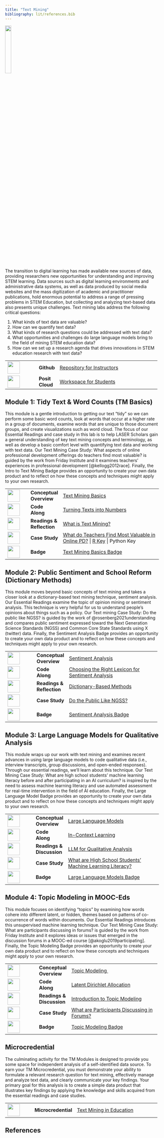 ```yaml
---
title: "Text Mining"
bibliography: lit/references.bib
---
```


![](images/tm-micro.png){width="20%"}

The transition to digital learning has made available new sources of data, providing researchers new opportunities for understanding and improving STEM learning. Data sources such as digital learning environments and administrative data systems, as well as data produced by social media websites and the mass digitization of academic and practitioner publications, hold enormous potential to address a range of pressing problems in STEM Education, but collecting and analyzing text-based data also presents unique challenges. Text mining labs address the following critical questions:

1.  What kinds of text data are valuable?
2.  How can we quantify text data?
3.  What kinds of research questions could be addressed with text data?
4.  What opportunities and challenges do large language models bring to the field of mining STEM education data?
5.  How can we set up a research agenda that drives innovations in STEM education research with text data?

+------------------------------------+-----------------+-----------------------------------------------------------------------------------------------------------------------+
| ![](images/github.png){width="40"} | **Github\       | [Repository for Instructors](https://github.com/laser-institute/text-mining)                                          |
|                                    | **              |                                                                                                                       |
+------------------------------------+-----------------+-----------------------------------------------------------------------------------------------------------------------+
| ![](images/posit.png){width="40"}  | **Posit Cloud** | [Workspace for Students](https://posit.cloud/spaces/493094/join?access_code=qjsumVzA0HZYgrxOSizVbVPmDs7iHYS32yUQaqDe) |
+------------------------------------+-----------------+-----------------------------------------------------------------------------------------------------------------------+

## Module 1: Tidy Text & Word Counts (TM Basics)

This module is a gentle introduction to getting our text “tidy” so we can perform some basic word counts, look at words that occur at a higher rate in a group of documents, examine words that are unique to those document groups, and create visualizations such as word cloud. The focus of our Essential Readings and case study in this lab is to help LASER Scholars gain a general understanding of key text mining concepts and terminology, as well as develop a basic comfort level with quantifying text data and working with text data. Our Text Mining Case Study: What aspects of online professional development offerings do teachers find most valuable? is guided by the work from Friday Institute and it examines teachers' experiences in professional development [@kellogg2012race]. Finally, the Intro to Text Mining Badge provides an opportunity to create your own data product and to reflect on how these concepts and techniques might apply to your own research.

+-------------------------------------------------+----------------+--------------------------------------------------------------------------------------------------------------------------------------------------------------------------------------------------------------------------------------+
| ![](images/conceptual-overview.png){width="40"} | **Conceptual\  | [Text Mining Basics](https://laser-institute.github.io//text-mining/lab-1/slides/lab-1-slides.html)                                                                                                                                  |
|                                                 | Overview**     |                                                                                                                                                                                                                                      |
+-------------------------------------------------+----------------+--------------------------------------------------------------------------------------------------------------------------------------------------------------------------------------------------------------------------------------+
| ![](images/code-along.png){width="40"}          | **Code Along** | [Turning Texts into Numbers](https://laser-institute.github.io//text-mining/lab-1/lab-1-code-along-python.html)                                                                                                                      |
+-------------------------------------------------+----------------+--------------------------------------------------------------------------------------------------------------------------------------------------------------------------------------------------------------------------------------+
| ![](images/reading.png){width="40"}             | **Readings &\  | [What is Text Mining?](https://laser-institute.github.io//text-mining/lab-1/lab-1-readings.html)                                                                                                                                     |
|                                                 | Reflection**   |                                                                                                                                                                                                                                      |
+-------------------------------------------------+----------------+--------------------------------------------------------------------------------------------------------------------------------------------------------------------------------------------------------------------------------------+
| ![](images/case-study.png){width="40"}          | **Case Study** | [What do Teachers Find Most Valuable in Online PD?](https://laser-institute.github.io//text-mining/lab-1/lab-1-case-study.html) \| [R Key](https://laser-institute.github.io//text-mining/lab-1/lab-1-case-study.html) \| Python Key |
+-------------------------------------------------+----------------+--------------------------------------------------------------------------------------------------------------------------------------------------------------------------------------------------------------------------------------+
| ![](images/tm-badge-1.png){width="40"}          | **Badge**      | [Text Mining Basics Badge](https://laser-institute.github.io//text-mining/lab-1/tm-lab-1-badge.html)                                                                                                                                 |
+-------------------------------------------------+----------------+--------------------------------------------------------------------------------------------------------------------------------------------------------------------------------------------------------------------------------------+

## Module 2: Public Sentiment and School Reform (Dictionary Methods)

This module moves beyond basic concepts of text mining and takes a closer look at a dictionary-based text mining technique, sentiment analysis. Our Essential Readings examine the topic of opinion mining or sentiment analysis. This technique is very helpful for us to understand people's opinions about things such as a policy. Our Text mining Case Study: Do the public like NGSS? is guided by the work of @rosenberg2021understanding and compares public sentiment expressed toward the Next Generation Science Standards (NGSS) and Common Core State Standards using X (twitter) data. Finally, the Sentiment Analysis Badge provides an opportunity to create your own data product and to reflect on how these concepts and techniques might apply to your own research.

+------------------------------------------+----------------+----------------------------------------------------------------------------------------------------------------------------------------+
| ![](images/presentation.png){width="40"} | **Conceptual\  | [Sentiment Analysis](https://laser-institute.github.io//text-mining/lab-2/slides/lab-2-slides.html)                                    |
|                                          | Overview**     |                                                                                                                                        |
+------------------------------------------+----------------+----------------------------------------------------------------------------------------------------------------------------------------+
| ![](images/code-along.png){width="40"}   | **Code Along** | [Choosing the Right Lexicon for Sentiment Analysis](https://laser-institute.github.io//text-mining/lab-2/lab-2-code-along-python.html) |
+------------------------------------------+----------------+----------------------------------------------------------------------------------------------------------------------------------------+
| ![](images/reading.png){width="40"}      | **Readings &\  | [Dictionary-Based Methods](https://laser-institute.github.io//text-mining/lab-2/lab-2-readings.html)                                   |
|                                          | Reflection**   |                                                                                                                                        |
+------------------------------------------+----------------+----------------------------------------------------------------------------------------------------------------------------------------+
| ![](images/case-study.png){width="40"}   | **Case Study** | [Do the Public Like NGSS?](https://laser-institute.github.io//text-mining/lab-2/lab-2-case-study.html)                                 |
+------------------------------------------+----------------+----------------------------------------------------------------------------------------------------------------------------------------+
| ![](images/tm-badge-2.png){width="40"}   | **Badge**      | [Sentiment Analysis Badge](https://laser-institute.github.io//text-mining/lab-2/tm-lab-2-badge.html)                                   |
+------------------------------------------+----------------+----------------------------------------------------------------------------------------------------------------------------------------+

## Module 3: Large Language Models for Qualitative Analysis

This module wraps up our work with text mining and examines recent advances in using large language models to code qualitative data (i.e., interview transcripts, group discussions, and open-ended responses). Through our essential readings, we'll learn about this technique. Our Text Mining Case Study: What are high school students’ machine learning literacy before and after participating in an AI curriculum? is inspired by the need to assess machine learning literacy and use automated assessment for real-time intervention in the field of AI education. Finally, the Large Language Model Badge provides an opportunity to create your own data product and to reflect on how these concepts and techniques might apply to your own research.

+------------------------------------------+----------------+------------------------------------------------------------------------------------------------------------------------------------------------+
| ![](images/presentation.png){width="40"} | **Conceptual\  | [Large Language Models](https://laser-institute.github.io//text-mining/lab-3/lab-3-conceptual-overview-python.html)                            |
|                                          | Overview**     |                                                                                                                                                |
+------------------------------------------+----------------+------------------------------------------------------------------------------------------------------------------------------------------------+
| ![](images/code-along.png){width="40"}   | **Code Along** | [In-Context Learning](https://laser-institute.github.io//text-mining/lab-3/lab-3-code-along-python.html)                                       |
+------------------------------------------+----------------+------------------------------------------------------------------------------------------------------------------------------------------------+
| ![](images/reading.png){width="40"}      | **Readings &\  | [LLM for Qualitative Analysis](https://laser-institute.github.io//text-mining/lab-3/lab-3-readings.html)                                       |
|                                          | Discussion**   |                                                                                                                                                |
+------------------------------------------+----------------+------------------------------------------------------------------------------------------------------------------------------------------------+
| ![](images/case-study.png){width="40"}   | **Case Study** | [What are High School Students’ Machine Learning Literacy?](https://laser-institute.github.io//text-mining/lab-3/lab-3-case-study-python.html) |
+------------------------------------------+----------------+------------------------------------------------------------------------------------------------------------------------------------------------+
| ![](images/tm-badge-3.png){width="40"}   | **Badge**      | [Large Language Models Badge](https://laser-institute.github.io//text-mining/lab-3/lab-3-badge-python.html)                                    |
+------------------------------------------+----------------+------------------------------------------------------------------------------------------------------------------------------------------------+

## Module 4: Topic Modeling in MOOC-Eds

This module focuses on identifying “topics” by examining how words cohere into different latent, or hidden, themes based on patterns of co-occurrence of words within documents. Our Essential Readings introduces this unsupervised machine learning technique. Our Text Mining Case Study: What are participants discussing in forums? is guided by the work from Friday Institute and it explores ideas or issues that emerged in the discussion forums in a MOOC-ed course [@akoglu2019participating]. Finally, the Topic Modeling Badge provides an opportunity to create your own data product and to reflect on how these concepts and techniques might apply to your own research.

+------------------------------------------+----------------+---------------------------------------------------------------------------------------------------------------------------+
| ![](images/presentation.png){width="40"} | **Conceptual\  | [Topic Modeling ](https://laser-institute.github.io//text-mining/lab-4/lab-4-slides.html)                                 |
|                                          | Overview**     |                                                                                                                           |
+------------------------------------------+----------------+---------------------------------------------------------------------------------------------------------------------------+
| ![](images/code-along.png){width="40"}   | **Code Along** | [Latent Dirichlet Allocation](https://laser-institute.github.io//text-mining/lab-4/lab-4-code-along-python.html)          |
+------------------------------------------+----------------+---------------------------------------------------------------------------------------------------------------------------+
| ![](images/reading.png){width="40"}      | **Readings &\  | [Introduction to Topic Modeling](https://laser-institute.github.io//text-mining/lab-4/lab-4-readings.html)                |
|                                          | Discussion**   |                                                                                                                           |
+------------------------------------------+----------------+---------------------------------------------------------------------------------------------------------------------------+
| ![](images/case-study.png){width="40"}   | **Case Study** | [What are Participants Discussing in Forums?](https://laser-institute.github.io//text-mining/lab-4/lab-4-case-study.html) |
+------------------------------------------+----------------+---------------------------------------------------------------------------------------------------------------------------+
| ![](images/tm-badge-4.png){width="40"}   | **Badge**      | [Topic Modeling Badge](https://laser-institute.github.io//text-mining/lab-4/tm-lab-4-badge.html)                          |
+------------------------------------------+----------------+---------------------------------------------------------------------------------------------------------------------------+

## Microcredential

The culminating activity for the TM Modules is designed to provide you some space for independent analysis of a self-identified data source. To earn your TM Microcredential, you must demonstrate your ability to formulate a relevant research question for text mining, effectively manage and analyze text data, and clearly communicate your key findings. Your primary goal for this analysis is to create a simple data product that illustrates key findings by applying the knowledge and skills acquired from the essential readings and case studies.

+--------------------------------------+---------------------+-----------------------------------------------------------------------------------------------------------------------------+
| ![](images/tm-micro.png){width="40"} | **Microcredential** | [Text Mining in Education](https://laser-institute.github.io//text-mining/tm-microcredential/tm-microcredential-badge.html) |
+--------------------------------------+---------------------+-----------------------------------------------------------------------------------------------------------------------------+

## References
